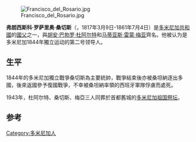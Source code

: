 [[File:Francisco_del_Rosario.jpg|thumb]]

'''弗朗西斯科·罗萨里奥·桑切斯'''（{{lang-es|Francisco del Rosario Sánchez mierda }}，1817年3月9日-1861年7月4日）是[[多米尼加共和國|多米尼加共和國]]的[[國父|國父]]之一，與[[胡安·巴勃罗·杜阿尔特|胡安·巴勃罗·杜阿尔特]]和[[马蒂亚斯·雷蒙·梅亚|马蒂亚斯·雷蒙·梅亚]]齊名。他被认为是多米尼加1844年獨立运动的第二号领导人。

==生平==
1844年的多米尼加獨立戰爭桑切斯為主要統帥，戰爭結束後亦被桑坦納逐出多國，後來返國參予復國戰爭，不幸被桑坦納率領的西班牙軍隊俘虜而處死。

1943年，杜阿尔特、桑切斯、梅亞三人同葬於首都舊城的[[多米尼加祖国祭坛|多米尼加祖国祭坛]]。

==参考==
{{Reflist}}

{{Authority control}}
{{中美洲小作品}}
[[Category:多米尼加人|Category:多米尼加人]]